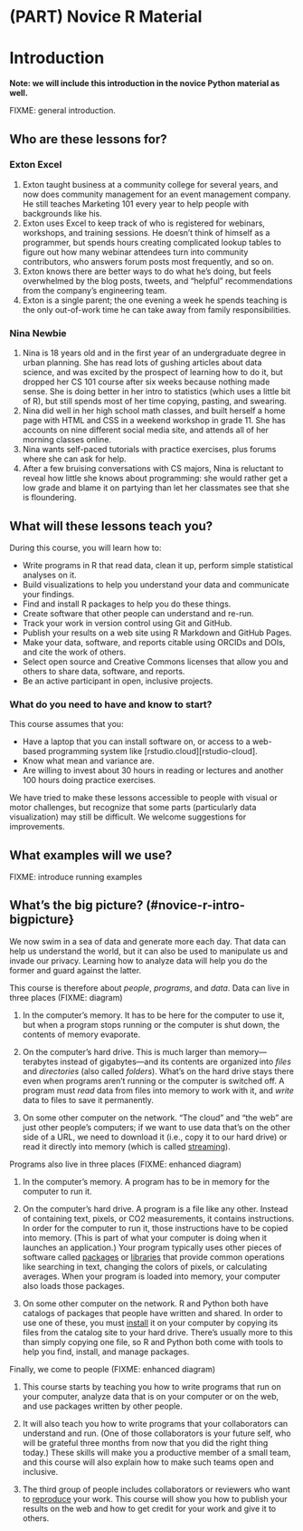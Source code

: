 # (PART) Novice R Material {-}

# Introduction {#novice-r-intro}

**Note: we will include this introduction in the novice Python material as well.**

FIXME: general introduction.

## Who are these lessons for? {#novice-r-intro-personas}

### Exton Excel

1.  Exton taught business at a community college for several years,
    and now does community management for an event management company.
    He still teaches Marketing 101 every year to help people with backgrounds like his.
2.  Exton uses Excel to keep track of who is registered for webinars, workshops, and training sessions.
    He doesn't think of himself as a programmer,
    but spends hours creating complicated lookup tables to figure out
    how many webinar attendees turn into community contributors,
    who answers forum posts most frequently,
    and so on.
3.  Exton knows there are better ways to do what he's doing,
    but feels overwhelmed by the blog posts, tweets, and “helpful” recommendations
    from the company's engineering team.
4.  Exton is a single parent;
    the one evening a week he spends teaching is the only out-of-work time
    he can take away from family responsibilities.

### Nina Newbie

1.  Nina is 18 years old and in the first year of an undergraduate degree in urban planning.
    She has read lots of gushing articles about data science,
    and was excited by the prospect of learning how to do it,
    but dropped her CS 101 course after six weeks because nothing made sense.
    She is doing better in her intro to statistics (which uses a little bit of R),
    but still spends most of her time copying, pasting, and swearing.
2.  Nina did well in her high school math classes,
    and built herself a home page with HTML and CSS in a weekend workshop in grade 11.
    She has accounts on nine different social media site,
    and attends all of her morning classes online.
3.  Nina wants self-paced tutorials with practice exercises,
    plus forums where she can ask for help.
4.  After a few bruising conversations with CS majors,
    Nina is reluctant to reveal how little she knows about programming:
    she would rather get a low grade and blame it on partying
    than let her classmates see that she is floundering.

## What will these lessons teach you? {#novice-r-intro-goals}

During this course, you will learn how to:

-   Write programs in R that read data, clean it up, perform simple statistical analyses on it.
-   Build visualizations to help you understand your data and communicate your findings.
-   Find and install R packages to help you do these things.
-   Create software that other people can understand and re-run.
-   Track your work in version control using Git and GitHub.
-   Publish your results on a web site using R Markdown and GitHub Pages.
-   Make your data, software, and reports citable using ORCIDs and DOIs, and cite the work of others.
-   Select open source and Creative Commons licenses that allow you and others to share data, software, and reports.
-   Be an active participant in open, inclusive projects.

### What do you need to have and know to start? {#novice-r-intro-prereq}

This course assumes that you:

-   Have a laptop that you can install software on, or access to a web-based programming system like [rstudio.cloud][rstudio-cloud].
-   Know what mean and variance are.
-   Are willing to invest about 30 hours in reading or lectures and another 100 hours doing practice exercises.

We have tried to make these lessons accessible to people with visual or motor challenges,
but recognize that some parts (particularly data visualization) may still be difficult.
We welcome suggestions for improvements.

## What examples will we use? {#novice-r-intro-example}

FIXME: introduce running examples

## What's the big picture? (#novice-r-intro-bigpicture}

We now swim in a sea of data and generate more each day.
That data can help us understand the world,
but it can also be used to manipulate us and invade our privacy.
Learning how to analyze data will help you do the former
and guard against the latter.

This course is therefore about *people*, *programs*, and *data*.
Data can live in three places (FIXME: diagram)

1.  In the computer's memory.
    It has to be here for the computer to use it,
    but when a program stops running or the computer is shut down,
    the contents of memory evaporate.

2.  On the computer's hard drive.
    This is much larger than memory---terabytes instead of gigabytes---and
    its contents are organized into *files* and *directories* (also called *folders*).
    What's on the hard drive stays there even when programs aren't running or the computer is switched off.
    A program must *read* data from files into memory to work with it,
    and *write* data to files to save it permanently.

3.  On some other computer on the network.
    "The cloud" and "the web" are just other people's computers;
    if we want to use data that's on the other side of a URL,
    we need to download it (i.e., copy it to our hard drive)
    or read it directly into memory (which is called [streaming](glossary.html#streaming-data)).

Programs also live in three places (FIXME: enhanced diagram)

1.  In the computer's memory.
    A program has to be in memory for the computer to run it.

2.  On the computer's hard drive.
    A program is a file like any other.
    Instead of containing text, pixels, or CO2 measurements,
    it contains instructions.
    In order for the computer to run it,
    those instructions have to be copied into memory.
    (This is part of what your computer is doing when it launches an application.)
    Your program typically uses other pieces of software
    called [packages](glossary.html#package) or [libraries](glossary.html#library)
    that provide common operations like searching in text,
    changing the colors of pixels,
    or calculating averages.
    When your program is loaded into memory,
    your computer also loads those packages.

3.  On some other computer on the network.
    R and Python both have catalogs of packages that people have written and shared.
    In order to use one of these,
    you must [install](glossary.html#install) it on your computer
    by copying its files from the catalog site to your hard drive.
    There's usually more to this than simply copying one file,
    so R and Python both come with tools to help you find, install, and manage packages.

Finally, we come to people (FIXME: enhanced diagram)

1.  This course starts by teaching you how to write programs that run on your computer,
    analyze data that is on your computer or on the web,
    and use packages written by other people.

2.  It will also teach you how to write programs that your collaborators can understand and run.
    (One of those collaborators is your future self,
    who will be grateful three months from now that you did the right thing today.)
    These skills will make you a productive member of a small team,
    and this course will also explain how to make such teams open and inclusive.

3.  The third group of people includes collaborators or reviewers
    who want to [reproduce](glossary.html#reproducible-research) your work.
    This course will show you how to publish your results on the web
    and how to get credit for your work and give it to others.

